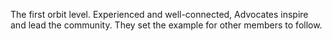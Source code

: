 The first orbit level. Experienced and well-connected, Advocates inspire and lead the community. They
set the example for other members to follow.
